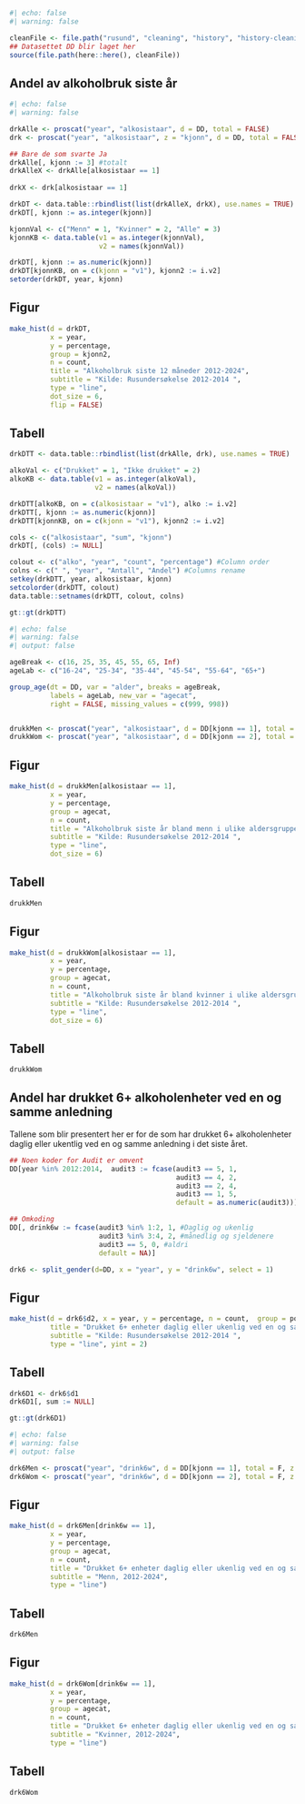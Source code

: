 ```r
#| echo: false
#| warning: false

cleanFile <- file.path("rusund", "cleaning", "history", "history-cleaning.R")
## Datasettet DD blir laget her
source(file.path(here::here(), cleanFile))

```


## Andel av alkoholbruk siste år 

```r
#| echo: false
#| warning: false

drkAlle <- proscat("year", "alkosistaar", d = DD, total = FALSE)
drk <- proscat("year", "alkosistaar", z = "kjonn", d = DD, total = FALSE)

## Bare de som svarte Ja
drkAlle[, kjonn := 3] #totalt
drkAlleX <- drkAlle[alkosistaar == 1]
                      
drkX <- drk[alkosistaar == 1]

drkDT <- data.table::rbindlist(list(drkAlleX, drkX), use.names = TRUE)
drkDT[, kjonn := as.integer(kjonn)]

kjonnVal <- c("Menn" = 1, "Kvinner" = 2, "Alle" = 3)
kjonnKB <- data.table(v1 = as.integer(kjonnVal),
                      v2 = names(kjonnVal))

drkDT[, kjonn := as.numeric(kjonn)]
drkDT[kjonnKB, on = c(kjonn = "v1"), kjonn2 := i.v2]
setorder(drkDT, year, kjonn)

```

::: {.panel-tabset}
## Figur
```r

make_hist(d = drkDT,
          x = year,
          y = percentage,
          group = kjonn2,
          n = count,
          title = "Alkoholbruk siste 12 måneder 2012-2024",
          subtitle = "Kilde: Rusundersøkelse 2012-2014 ",
          type = "line",
          dot_size = 6,
          flip = FALSE)
```

## Tabell

```r

drkDTT <- data.table::rbindlist(list(drkAlle, drk), use.names = TRUE)

alkoVal <- c("Drukket" = 1, "Ikke drukket" = 2)
alkoKB <- data.table(v1 = as.integer(alkoVal),
                     v2 = names(alkoVal))

drkDTT[alkoKB, on = c(alkosistaar = "v1"), alko := i.v2]
drkDTT[, kjonn := as.numeric(kjonn)]
drkDTT[kjonnKB, on = c(kjonn = "v1"), kjonn2 := i.v2]

cols <- c("alkosistaar", "sum", "kjonn")
drkDT[, (cols) := NULL]

colout <- c("alko", "year", "count", "percentage") #Column order
colns <- c(" ", "year", "Antall", "Andel") #Columns rename
setkey(drkDTT, year, alkosistaar, kjonn)
setcolorder(drkDTT, colout)
data.table::setnames(drkDTT, colout, colns)

gt::gt(drkDTT)

```
:::


<!-- Alkoholbruk siste år bland menn i ulike aldersgrupper, 2012-2024 -->

```r
#| echo: false
#| warning: false
#| output: false

ageBreak <- c(16, 25, 35, 45, 55, 65, Inf)
ageLab <- c("16-24", "25-34", "35-44", "45-54", "55-64", "65+")

group_age(dt = DD, var = "alder", breaks = ageBreak,
          labels = ageLab, new_var = "agecat",
          right = FALSE, missing_values = c(999, 998))


drukkMen <- proscat("year", "alkosistaar", d = DD[kjonn == 1], total = F, z = "agecat")
drukkWom <- proscat("year", "alkosistaar", d = DD[kjonn == 2], total = F, z = "agecat")

```

::: {.panel-tabset}

## Figur
```r
make_hist(d = drukkMen[alkosistaar == 1],
          x = year,
          y = percentage,
          group = agecat,
          n = count,
          title = "Alkoholbruk siste år bland menn i ulike aldersgrupper, 2012- 2024",
          subtitle = "Kilde: Rusundersøkelse 2012-2014 ",
          type = "line",
          dot_size = 6)

```
## Tabell

```r
drukkMen
```

:::

<!-- For kvinner -->

::: {.panel-tabset}

## Figur
```r
make_hist(d = drukkWom[alkosistaar == 1],
          x = year,
          y = percentage,
          group = agecat,
          n = count,
          title = "Alkoholbruk siste år bland kvinner i ulike aldersgrupper, 2012- 2024",
          subtitle = "Kilde: Rusundersøkelse 2012-2014 ",
          type = "line",
          dot_size = 6)

```
## Tabell

```r
drukkWom
```
:::


## Andel har drukket 6+ alkoholenheter ved en og samme anledning

Tallene som blir presentert her er for de som har drukket 6+ alkoholenheter
daglig eller ukentlig ved en og samme anledning i det siste året.

```r
## Noen koder for Audit er omvent
DD[year %in% 2012:2014,  audit3 := fcase(audit3 == 5, 1,
                                         audit3 == 4, 2,
                                         audit3 == 2, 4,
                                         audit3 == 1, 5,
                                         default = as.numeric(audit3))]

## Omkoding
DD[, drink6w := fcase(audit3 %in% 1:2, 1, #Daglig og ukenlig
                      audit3 %in% 3:4, 2, #månedlig og sjeldenere
                      audit3 == 5, 0, #aldri
                      default = NA)]

drk6 <- split_gender(d=DD, x = "year", y = "drink6w", select = 1)

```


::: {.panel-tabset}

## Figur

```r

make_hist(d = drk6$d2, x = year, y = percentage, n = count,  group = pop,
          title = "Drukket 6+ enheter daglig eller ukenlig ved en og samme anledning siste år",
          subtitle = "Kilde: Rusundersøkelse 2012-2014 ",
          type = "line", yint = 2)
```

## Tabell

```r

drk6D1 <- drk6$d1
drk6D1[, sum := NULL]

gt::gt(drk6D1)
```

:::

<!-- Drukket 6+ alder og kjønn -->

```r
#| echo: false
#| warning: false
#| output: false

drk6Men <- proscat("year", "drink6w", d = DD[kjonn == 1], total = F, z = "agecat")
drk6Wom <- proscat("year", "drink6w", d = DD[kjonn == 2], total = F, z = "agecat")

```

::: {.panel-tabset}

## Figur
```r
make_hist(d = drk6Men[drink6w == 1],
          x = year,
          y = percentage,
          group = agecat,
          n = count,
          title = "Drukket 6+ enheter daglig eller ukenlig ved en og samme anledning siste år",
          subtitle = "Menn, 2012-2024",
          type = "line")

```
## Tabell

```r
drk6Men
```

:::

<!-- For kvinner -->

::: {.panel-tabset}

## Figur
```r
make_hist(d = drk6Wom[drink6w == 1],
          x = year,
          y = percentage,
          group = agecat,
          n = count,
          title = "Drukket 6+ enheter daglig eller ukenlig ved en og samme anledning siste år",
          subtitle = "Kvinner, 2012-2024",
          type = "line")

```
## Tabell

```r
drk6Wom
```
:::


